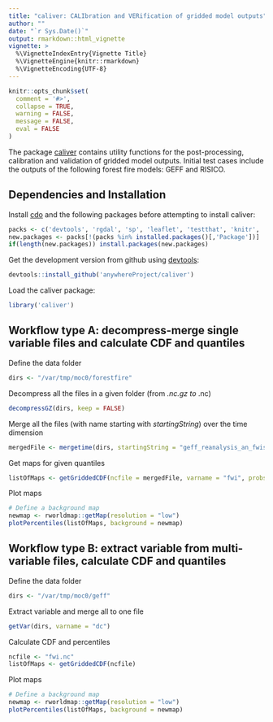 ```yaml
---
title: "caliver: CALIbration and VERification of gridded model outputs"
author: ""
date: "`r Sys.Date()`"
output: rmarkdown::html_vignette
vignette: >
  %\VignetteIndexEntry{Vignette Title}
  %\VignetteEngine{knitr::rmarkdown}
  %\VignetteEncoding{UTF-8}
---
```


```r
knitr::opts_chunk$set(
  comment = '#>',
  collapse = TRUE,
  warning = FALSE,
  message = FALSE,
  eval = FALSE
)
```

The package [caliver](https://cran.r-project.org/package=caliver) contains utility functions for the post-processing, calibration and validation of gridded model outputs. Initial test cases include the outputs of the following forest fire models: GEFF and RISICO.

## Dependencies and Installation

Install [cdo](https://code.zmaw.de/projects/cdo/wiki) and the following packages before attempting to install caliver:

```r
packs <- c('devtools', 'rgdal', 'sp', 'leaflet', 'testthat', 'knitr', 'rmarkdown')
new.packages <- packs[!(packs %in% installed.packages()[,'Package'])]
if(length(new.packages)) install.packages(new.packages)
```

Get the development version from github using [devtools](https://github.com/hadley/devtools):

```r
devtools::install_github('anywhereProject/caliver')
```

Load the caliver package:

```r
library('caliver')
```

## Workflow type A: decompress-merge single variable files and calculate CDF and quantiles
Define the data folder
```r
dirs <- "/var/tmp/moc0/forestfire"
```

Decompress all the files in a given folder (from *.nc.gz to *.nc)
```r
decompressGZ(dirs, keep = FALSE)
```

Merge all the files (with name starting with *startingString*) over the time dimension
```r
mergedFile <- mergetime(dirs, startingString = "geff_reanalysis_an_fwis_fwi_")
```

Get maps for given quantiles
```r
listOfMaps <- getGriddedCDF(ncfile = mergedFile, varname = "fwi", probs = c(50, 75, 90, 99))
```

Plot maps
```r
# Define a background map
newmap <- rworldmap::getMap(resolution = "low")
plotPercentiles(listOfMaps, background = newmap)
```

## Workflow type B: extract variable from multi-variable files, calculate CDF and quantiles
Define the data folder
```r
dirs <- "/var/tmp/moc0/geff"
```

Extract variable and merge all to one file
```r
getVar(dirs, varname = "dc")
```

Calculate CDF and percentiles
```r
ncfile <- "fwi.nc"
listOfMaps <- getGriddedCDF(ncfile)
```

Plot maps
```r
# Define a background map
newmap <- rworldmap::getMap(resolution = "low")
plotPercentiles(listOfMaps, background = newmap)
```
